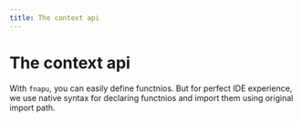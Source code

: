 ```yaml
---
title: The context api
---
```


# The context api

With `fnapu`, you can easily define functnios.
But for perfect IDE experience, we use native syntax for declaring functnios and import them using original import path.
